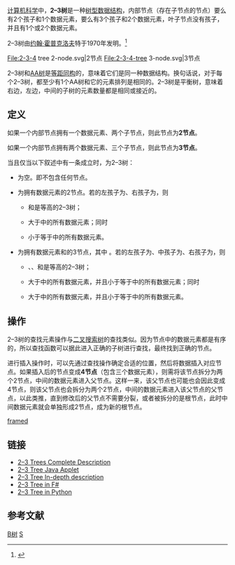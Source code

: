 {{NoteTA
|G1= IT
}}
{{Infobox data structure
|name=2-3樹
|type=[[树_(数据结构)|樹]]
|invented_by=[[約翰·霍普克洛夫特|約翰·霍普克洛夫特]]
|invented_year=1970
|
|space_avg= O(''n'')
|space_worst= O(''n'')
|search_avg= O(log ''n'')
|search_worst= O(log ''n'')
|insert_avg= O(log ''n'')
|insert_worst= O(log ''n'')
|delete_avg= O(log ''n'')
|delete_worst= O(log ''n'')
}}

[[计算机科学|计算机科学]]中，'''2–3树'''是一种[[树_(数据结构)|树型数据结构]]，内部节点（存在子节点的节点）要么有2个孩子和1个数据元素，要么有3个孩子和2个数据元素，叶子节点没有孩子，并且有1个或2个数据元素。

2–3树由[[約翰·霍普克洛夫特|约翰·霍普克洛夫]]特于1970年发明。<ref>{{Cite book|title = Introduction to Algorithms|url = https://archive.org/details/introductiontoal00corm_558|last = Cormen|first = Thomas|publisher = The MIT Press|year = 2009|isbn = 978-0262033848|location = London|pages = [https://archive.org/details/introductiontoal00corm_558/page/n524 504]}}</ref>

<!-- Explanation of insert function needed -->
<gallery heights="95">
File:2-3-4 tree 2-node.svg|2节点
File:2-3-4-tree 3-node.svg|3节点
</gallery>

2–3树和[[AA树|AA树]]是[[等距同构|等距同构]]的，意味着它们是同一种数据结构。换句话说，对于每个2–3树，都至少有1个AA树和它的元素排列是相同的。2–3树是平衡树，意味着右边，左边，中间的子树的元素数量都是相同或接近的。

== 定义 ==

如果一个内部节点拥有一个数据元素、两个子节点，则此节点为'''2节点'''。

如果一个内部节点拥有两个数据元素、三个子节点，则此节点为'''3节点'''。

当且仅当以下叙述中有一条成立时，{{mvar|T}}为2–3树：

* {{mvar|T}}为空。即{{mvar|T}}不包含任何节点。
* {{mvar|T}}为拥有数据元素{{mvar|a}}的2节点。若{{mvar|T}}的左孩子为{{mvar|L}}、右孩子为{{mvar|R}}，则 
** {{mvar|L}}和{{mvar|R}}是等高的2–3树；
** {{mvar|a}}大于{{mvar|L}}中的所有数据元素；同时
** {{mvar|a}}小于等于{{mvar|R}}中的所有数据元素。
* {{mvar|T}}为拥有数据元素{{mvar|a}}和{{mvar|b}}的3节点，其中{{mvar|a}} {{Math| <}} {{mvar|b}}。若{{mvar|T}}的左孩子为{{mvar|L}}、中孩子为{{mvar|M}}、右孩子为{{mvar|R}}，则
** {{mvar|L}}、{{mvar|M}}、和{{mvar|R}}是等高的2–3树； 
** {{mvar|a}}大于{{mvar|L}}中的所有数据元素，并且小于等于{{mvar|M}}中的所有数据元素；同时
** {{mvar|b}}大于{{mvar|M}}中的所有数据元素，并且小于等于{{mvar|R}}中的所有数据元素。

== 操作 ==

2–3树的查找元素操作与[[二叉搜索树|二叉搜索树]]的查找类似。因为节点中的数据元素都是有序的，所以查找函数可以据此进入正确的子树进行查找，最终找到正确的节点。

进行插入操作时，可以先通过查找操作确定合适的位置，然后将数据插入对应节点。如果插入后的节点变成'''4节点'''（包含三个数据元素），则需将该节点拆分为两个2节点，中间的数据元素进入父节点。这样一来，该父节点也可能也会因此变成4节点，则该父节点也会拆分为两个2节点，中间的数据元素进入该父节点的父节点，以此类推，直到修改后的父节点不需要分裂，或者被拆分的是根节点，此时中间数据元素就会单独形成2节点，成为新的根节点。

[[File:2-3_insertion.svg|framed]]

== 链接 ==
* [https://web.archive.org/web/20131008062759/http://www.cs.ucr.edu/cs14/cs14_06win/slides/2-3_trees_covered.pdf 2–3 Trees Complete Description]
* [https://web.archive.org/web/20081220033211/http://www.cosc.canterbury.ac.nz/mukundan/dsal/TwoThreeTree.html 2–3 Tree Java Applet]
* [http://www.aihorizon.com/essays/basiccs/trees/twothree.htm 2–3 Tree In-depth description]{{Wayback|url=http://www.aihorizon.com/essays/basiccs/trees/twothree.htm |date=20200917020831 }}
* [http://v2matveev.blogspot.com/2010/03/data-structures-2-3-tree.html 2–3 Tree in F#]{{Wayback|url=http://v2matveev.blogspot.com/2010/03/data-structures-2-3-tree.html |date=20200917030631 }}
* [http://code.google.com/p/risboo6909/source/browse/trunk/23tree/tttree.py 2–3 Tree in Python]{{Wayback|url=http://code.google.com/p/risboo6909/source/browse/trunk/23tree/tttree.py |date=20150612054639 }}

== 参考文献 ==
<references />

{{计算机科学中的树}}

{{Data structures}}

[[Category:树结构|B树]]
[[Category:数据结构|S]]